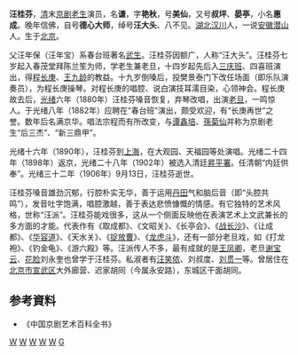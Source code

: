 '''汪桂芬'''{{BD|1860年||1906年||}}，[[清|清]]末[[京剧|京剧]][[老生|老生]]演员，名'''谦'''，字'''艳秋'''，号'''美仙'''，又号'''叔坪'''、'''晏亭'''，小名'''惠成'''。晚年信佛，自号'''德心大师'''，绰号'''汪大头'''、八不见。[[湖北|湖北]][[汉川|汉川]]人，一说[[安徽|安徽]][[潜山|潜山]]人。生于[[北京|北京]]。

父汪年保（汪年宝）系春台班著名[[武生|武生]]。汪桂芬因额广，人称“汪大头”。汪桂芬七岁起入春茂堂拜陈兰笙为师，学老生兼老旦，十四岁起先后入[[三庆班|三庆班]]、四喜班演出，得[[程长庚|程长庚]]、[[王九龄|王九龄]]的教益。十九岁倒嗓后，投樊景泰门下改任场面（即乐队演奏员），为程长庚操琴。对程长庚的唱腔、说白演技耳濡目染，心领神会。程长庚故去后，[[光绪|光绪]]六年（1880年）汪桂芬嗓音恢复，弃琴改唱，出演[[老旦|老旦]]，一鸣惊人。于光绪八年（1882年）应聘在“春台班”演出，颇受欢迎，有“长庚再世”之誉。数年后名满京华。唱法宗程而有所改变，与[[谭鑫培|谭鑫培]]、[[孫菊仙|孫菊仙]]并称为京剧老生“后三杰”、“新三鼎甲”。

光绪十六年（1890年），汪桂芬到[[上海|上海]]，在大观园、天福园等处演唱。光绪二十四年（1898年）返京，光绪二十八年（1902年）被选入清廷[[昇平署|昇平署]]。任清朝“内廷供奉”。光绪三十二年（1906年）9月13日，汪桂芬逝世。

汪桂芬嗓音雄劲沉郁，行腔朴实无华，善于运用[[丹田|丹田]]气和脑后音（即“头腔共鸣”），发音吐字饱满，唱腔激越，善于表达悲愤慷慨的情感。有它独特的艺术风格，世称“汪派”。汪桂芬能戏很多，这从一个侧面反映他在表演艺术上文武兼长的多方面的才能。代表作有《取成都》、《文昭关》、《长亭会》、《[[战长沙_(戏曲)|战长沙]]》、《让成都》、《[[华容道|华容道]]》、《天水关》、《[[捉放曹|捉放曹]]》、《[[龙虎斗|龙虎斗]]》，还有一部分老旦戏，如《打龙袍》、《钓金龟》、《游六殿》等。汪派传人不多，最有成就的是[[王凤卿|王凤卿]]，老旦[[谢宝云|谢宝云]]、[[花脸|花脸]]刘永奎也曾学于汪桂芬。私淑者有[[汪笑侬|汪笑侬]]、刘叔度、[[刘贯一|刘贯一]]等。曾居住在[[北京市|北京市]][[宣武区|宣武区]]大外廊营、迟家胡同（今属永安路），东城区干面胡同。

==参考資料== 
* 《中国京剧艺术百科全书》
{{京剧名角}}
[[Category:京剧演员|W]]
[[Category:清朝演员|W]]
[[Category:漢川人|W]]
[[Category:潜山人|W]]
[[Category:北京人|W]]
[[Category:汪姓|G]]